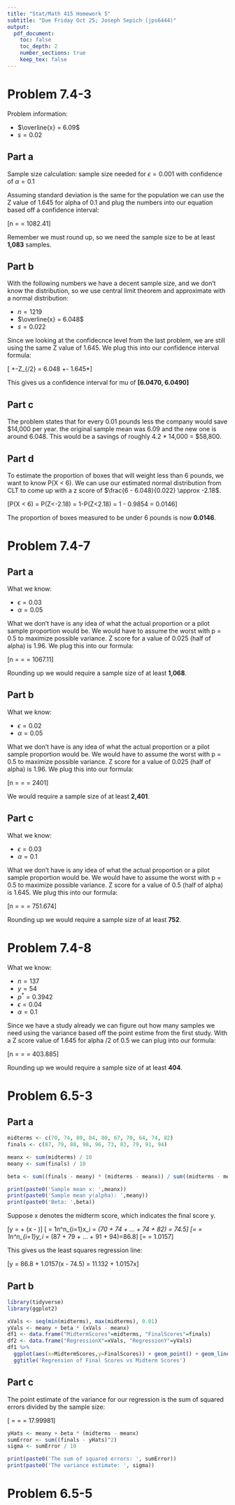 ```yaml
---
title: "Stat/Math 415 Homework 5"
subtitle: "Due Friday Oct 25; Joseph Sepich (jps6444)"
output:
  pdf_document:
    toc: false
    toc_depth: 2
    number_sections: true
    keep_tex: false
---
```


# Problem 7.4-3

Problem information:

* $\overline{x} = 6.09$
* $s = 0.02$

## Part a

Sample size calculation: sample size needed for $\epsilon = 0.001$ with confidence of $\alpha = 0.1$

Assuming standard deviation is the same for the population we can use the Z value of 1.645 for alpha of 0.1 and plug the numbers into our equation based off a confidence interval:

\[n \geq \frac{z_{\alpha / 2}S^2}{\epsilon^2} = \frac{1.645^2*0.02^2}{0.001^2} = 1082.41\]

Remember we must round up, so we need the sample size to be at least **1,083** samples.

## Part b

With the following numbers we have a decent sample size, and we don't know the distribution, so we use central limit theorem and approximate with a normal distribution:

* $n = 1219$
* $\overline{x} = 6.048$
* $s = 0.022$

Since we looking at the confidecnce level from the last problem, we are still using the same Z value of 1.645. We plug this into our confidence interval formula:

\[\overline{x} +-Z_{\alpha/2}\frac{s}{\sqrt{n}} = 6.048 +- 1.645*\frac{0.022}{\sqrt{1219}}\]

This gives us a confidence interval for mu of **[6.0470, 6.0490]**

## Part c

The problem states that for every 0.01 pounds less the company would save \$14,000 per year. the original sample mean was 6.09 and the new one is around 6.048. This would be a savings of roughly 4.2 * 14,000 = \$58,800.

## Part d

To estimate the proportion of boxes that will weight less than 6 pounds, we want to know P(X < 6). We can use our estimated normal distribution from CLT to come up with a z score of $\frac{6 - 6.048}{0.022} \approx -2.18$.

\[P(X < 6) = P(Z<-2.18) = 1-P(Z<2.18) = 1 - 0.9854 = 0.0146\]

The proportion of boxes measured to be under 6 pounds is now **0.0146**.

# Problem 7.4-7

## Part a

What we know:

* $\epsilon = 0.03$
* $\alpha = 0.05$

What we don't have is any idea of what the actual proportion or a pilot sample proportion would be. We would have to assume the worst with p = 0.5 to maximize possible variance. Z score for a value of 0.025 (half of alpha) is 1.96. We plug this into our formula:

\[n = \frac{Z^2_{\alpha/2}*p(1-p)}{\epsilon^2}=\frac{1.96^2*0.25}{0.03^2} = 1067.11\]

Rounding up we would require a sample size of at least **1,068**.

## Part b

What we know:

* $\epsilon = 0.02$
* $\alpha = 0.05$

What we don't have is any idea of what the actual proportion or a pilot sample proportion would be. We would have to assume the worst with p = 0.5 to maximize possible variance. Z score for a value of 0.025 (half of alpha) is 1.96. We plug this into our formula:

\[n = \frac{Z^2_{\alpha/2}*p(1-p)}{\epsilon^2}=\frac{1.96^2*0.25}{0.02^2} = 2401\]

We would require a sample size of at least **2,401**.

## Part c

What we know:

* $\epsilon = 0.03$
* $\alpha = 0.1$

What we don't have is any idea of what the actual proportion or a pilot sample proportion would be. We would have to assume the worst with p = 0.5 to maximize possible variance. Z score for a value of 0.5 (half of alpha) is 1.645. We plug this into our formula:

\[n = \frac{Z^2_{\alpha/2}*p(1-p)}{\epsilon^2}=\frac{1.645^2*0.25}{0.03^2} = 751.674\]

Rounding up we would require a sample size of at least **752**.

# Problem 7.4-8

What we know:

* $n = 137$
* $y = 54$
* $p^* = 0.3942$
* $\epsilon = 0.04$
* $\alpha = 0.1$

Since we have a study already we can figure out how many samples we need using the variance based off the point estime from the first study. With a Z score value of 1.645 for alpha /2 of 0.5 we can plug into our formula:

\[n = \frac{Z^2_{\alpha/2}*p(1-p)}{\epsilon^2} = \frac{1.645 ^2 * 0.3942 * 0.6058}{0.04^2} = 403.885\]

Rounding up we would require a sample size of at least **404**.


# Problem 6.5-3

## Part a

```r
midterms <- c(70, 74, 80, 84, 80, 67, 70, 64, 74, 82)
finals <- c(87, 79, 88, 98, 96, 73, 83, 79, 91, 94)

meanx <- sum(midterms) / 10
meany <- sum(finals) / 10

beta <- sum((finals - meany) * (midterms - meanx)) / sum((midterms - meanx)^2)

print(paste0('Sample mean x: ',meanx))
print(paste0('Sample mean y(alpha): ',meany))
print(paste0('Beta: ',beta))
```

Suppose x denotes the midterm score, which indicates the final score y.

\[y = \alpha + \beta(x - \overline{x})\]
\[\overline{x} = \frac1n\Sigma^n_{i=1}x_i = \frac1{10}*(70 + 74 + ... + 74 + 82) = 74.5\]
\[\alpha = \overline{y} =  \frac1n\Sigma^n_{i=1}y_i = \frac1{10}*(87 + 79 + ... + 91 + 94)=86.8\]
\[\beta = \frac{\Sigma^n_{i=1}(y_i-\overline{y})(x_i-\overline{x})}{\Sigma^n_{i=1}(x_i-\overline{x})^2} = 1.0157\]

This gives us the least squares regression line:

\[y = 86.8 + 1.0157(x - 74.5) = 11.132 + 1.0157x\]

## Part b

```r
library(tidyverse)
library(ggplot2)
```

```r
xVals <- seq(min(midterms), max(midterms), 0.01)
yVals <- meany + beta * (xVals - meanx)
df1 <- data.frame("MidtermScores"=midterms, "FinalScores"=finals)
df2 <- data.frame("RegressionX"=xVals, "RegressionY"=yVals)
df1 %>%
  ggplot(aes(x=MidtermScores,y=FinalScores)) + geom_point() + geom_line(data=df2,aes(x=RegressionX,y=RegressionY)) +
  ggtitle('Regression of Final Scores vs Midterm Scores')
```

## Part c

The point estimate of the variance for our regression is the sum of squared errors divided by the sample size:

\[\hat{\sigma^2} =\frac{\Sigma_{i=1}^n(y_i-\hat{y_i})}{n} = \frac{179.9981}{10} = 17.99981\]

```r
yHats <- meany + beta * (midterms - meanx)
sumError <- sum((finals - yHats)^2)
sigma <- sumError / 10

print(paste0('The sum of squared errors: ', sumError))
print(paste0('The variance estimate: ', sigma))
```

# Problem 6.5-5




























